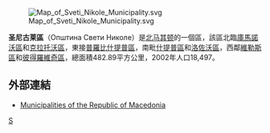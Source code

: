 [[File:Map_of_Sveti_Nikole_Municipality.svg|right]]

'''圣尼古莱區'''（Општина Свети Николе）是[[北马其顿|北马其顿]]的一個區，該區北臨[[庫馬諾沃區|庫馬諾沃區]]和[[克拉托沃區|克拉托沃區]]，東接[[普羅比什提普區|普羅比什提普區]]，南毗[[什提普區|什提普區]]和[[洛佐沃區|洛佐沃區]]，西鄰[[維勒斯區|維勒斯區]]和[[彼得羅維奇區|彼得羅維奇區]]，總面積482.89平方公里，2002年人口18,497。 

==外部連結==
* [https://web.archive.org/web/20100726162159/http://makedonija.name/municipalities.php Municipalities of the Republic of Macedonia]

{{北马其頓行政區劃}}

[[Category:北马其顿行政区划|S]]


{{Macedonia-stub}}